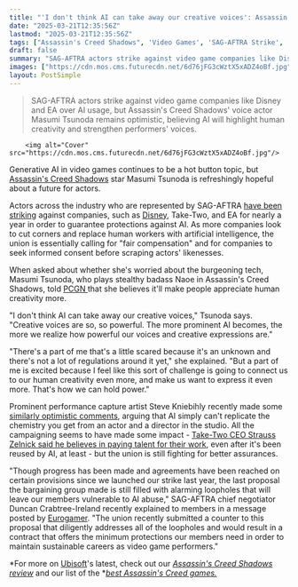 ```yaml
---
title: "'I don't think AI can take away our creative voices': Assassin's Creed Shadows Naoe actor thinks AI will only push people toward 'human creativity'"
date: "2025-03-21T12:35:56Z"
lastmod: "2025-03-21T12:35:56Z"
tags: ["Assassin's Creed Shadows", 'Video Games', 'SAG-AFTRA Strike', 'AI in Gaming', 'Ubisoft', 'Performance Capture']
draft: false
summary: "SAG-AFTRA actors strike against video game companies like Disney and EA over AI usage, but Assassin's Creed Shadows' voice actor Masumi Tsunoda remains optimistic, believing AI will highlight human creativity and strengthen performers' voices."
images: ["https://cdn.mos.cms.futurecdn.net/6d76jFG3cWztX5xADZ4oBf.jpg"]
layout: PostSimple
---
```

> SAG-AFTRA actors strike against video game companies like Disney and EA over AI usage, but Assassin's Creed Shadows' voice actor Masumi Tsunoda remains optimistic, believing AI will highlight human creativity and strengthen performers' voices.


        <img alt="Cover" src="https://cdn.mos.cms.futurecdn.net/6d76jFG3cWztX5xADZ4oBf.jpg"/>
        
Generative AI in video games continues to be a hot button topic, but [Assassin's Creed Shadows](https://www.gamesradar.com/assassins-creed-shadows-guide/) star Masumi Tsunoda is refreshingly hopeful about a future for actors.

Actors across the industry who are represented by SAG-AFTRA [have been striking](https://www.gamesradar.com/games/across-activision-ea-and-more-video-game-actors-are-striking-for-protection-from-ai-frankly-its-stunning-that-these-video-game-studios-havent-learned-anything/) against companies, such as [Disney](https://www.gamesradar.com/tag/disney/), Take-Two, and EA for nearly a year in order to guarantee protections against AI. As more companies look to cut corners and replace human workers with artificial intelligence, the union is essentially calling for "fair compensation" and for companies to seek informed consent before scraping actors' likenesses.

When asked about whether she's worried about the burgeoning tech, Masumi Tsunoda, who plays stealthy badass Naoe in Assassin's Creed Shadows, told [PCGN ](https://www.pcgamesn.com/assassins-creed-shadows/naoe-voice-actor-interview-ai)that she believes it'll make people appreciate human creativity more.

"I don't think AI can take away our creative voices," Tsunoda says. "Creative voices are so, so powerful. The more prominent AI becomes, the more we realize how powerful our voices and creative expressions are."

"There's a part of me that's a little scared because it's an unknown and there's not a lot of regulations around it yet," she explained. "But a part of me is excited because I feel like this sort of challenge is going to connect us to our human creativity even more, and make us want to express it even more. That's how we can hold power."

Prominent performance capture artist Steve Kniebihly recently made some [similarly optimistic comments](https://www.gamesradar.com/games/resident-evil-and-witcher-3-mocap-director-says-video-game-industry-layoffs-have-made-it-so-nothing-is-guaranteed-but-ai-wont-be-replacing-real-actors-anytime-soon/), arguing that AI simply can't replicate the chemistry you get from an actor and a director in the studio. All the campaigning seems to have made some impact - [Take-Two CEO Strauss Zelnick said he believes in paying talent for their work](https://www.gamesradar.com/games/baldur-s-gate/baldurs-gate-3-karlach-actor-says-ceos-just-want-to-save-money-with-ai-itll-destroy-their-reputation-their-company-everything/), even after it's been reused by AI, at least - but the union is still fighting for better assurances.

"Though progress has been made and agreements have been reached on certain provisions since we launched our strike last year, the last proposal the bargaining group made is still filled with alarming loopholes that will leave our members vulnerable to AI abuse," SAG-AFTRA chief negotiator Duncan Crabtree-Ireland recently explained to members in a message posted by [Eurogamer](https://www.eurogamer.net/sag-aftra-actors-strike-set-to-continue-as-union-warns-of-alarming-loopholes-for-ai-abuse-in-latest-proposal). "The union recently submitted a counter to this proposal that diligently addresses all of the loopholes and would result in a contract that offers the minimum protections our members need in order to maintain sustainable careers as video game performers."

*For more on [Ubisoft](https://www.gamesradar.com/tag/ubisoft/)'s latest, check out our *[<em>Assassin's Creed Shadows review</em>](https://www.gamesradar.com/games/assassin-s-creed/assassins-creed-shadows-review/)* and our list of the *[<em>best Assassin's Creed games.</em>](https://www.gamesradar.com/best-assassins-creed-games/)
        